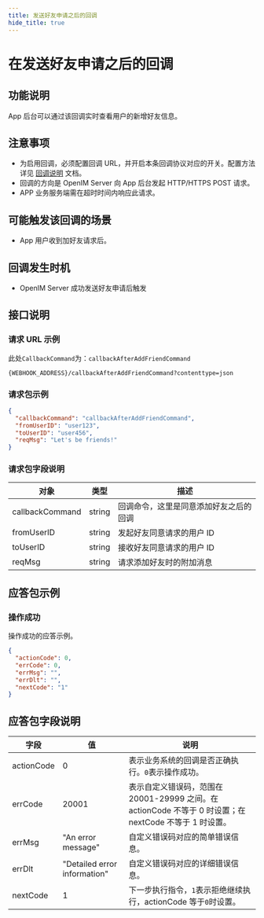 ```yaml
---
title: 发送好友申请之后的回调
hide_title: true
---
```


# 在发送好友申请之后的回调

## 功能说明

App 后台可以通过该回调实时查看用户的新增好友信息。

## 注意事项

- 为启用回调，必须配置回调 URL，并开启本条回调协议对应的开关。配置方法详见 [回调说明](../introduction) 文档。
- 回调的方向是 OpenIM Server 向 App 后台发起 HTTP/HTTPS POST 请求。
- APP 业务服务端需在超时时间内响应此请求。

## 可能触发该回调的场景

- App 用户收到加好友请求后。

## 回调发生时机

- OpenIM Server 成功发送好友申请后触发

## 接口说明

### 请求 URL 示例

此处`CallbackCommand`为：`callbackAfterAddFriendCommand`
```plaintext
{WEBHOOK_ADDRESS}/callbackAfterAddFriendCommand?contenttype=json
```

### 请求包示例

```json
{
  "callbackCommand": "callbackAfterAddFriendCommand",
  "fromUserID": "user123",
  "toUserID": "user456",
  "reqMsg": "Let's be friends!"
}
```

### 请求包字段说明

| 对象            | 类型   | 描述                                   |
| --------------- | ------ | -------------------------------------- |
| callbackCommand | string | 回调命令，这里是同意添加好友之后的回调 |
| fromUserID      | string | 发起好友同意请求的用户 ID              |
| toUserID        | string | 接收好友同意请求的用户 ID              |
| reqMsg          | string | 请求添加好友时的附加消息               |

## 应答包示例

### 操作成功

操作成功的应答示例。

```json
{
  "actionCode": 0,
  "errCode": 0,
  "errMsg": "",
  "errDlt": "",
  "nextCode": "1"
}
```

## 应答包字段说明

| 字段       | 值                           | 说明                                                                                                    |
| ---------- | ---------------------------- | ------------------------------------------------------------------------------------------------------- |
| actionCode | 0                            | 表示业务系统的回调是否正确执行。`0`表示操作成功。                                                       |
| errCode    | 20001                        | 表示自定义错误码，范围在 20001-29999 之间。在 actionCode 不等于 0 时设置；在 nextCode 不等于 1 时设置。 |
| errMsg     | "An error message"           | 自定义错误码对应的简单错误信息。                                                                        |
| errDlt     | "Detailed error information" | 自定义错误码对应的详细错误信息。                                                                        |
| nextCode   | 1                            | 下一步执行指令，`1`表示拒绝继续执行，actionCode 等于`0`时设置。                                       |
